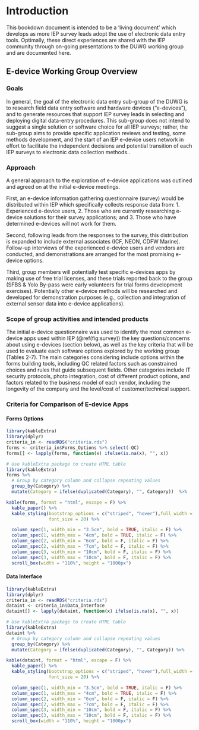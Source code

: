 # Introduction 

This bookdown document is intended to be a 'living document' which develops as more IEP survey leads adopt the use of electronic data entry tools.  Optimally, these direct experiences are shared with the IEP community through on-going presentations to the DUWG working group and are documented here. 

## E-device Working Group Overview

### Goals

In general, the goal of the electronic data entry sub-group of the DUWG is to research field data entry software and hardware devices (“e-devices”), and to generate resources that support IEP survey leads in selecting and deploying digital data-entry procedures.  This sub-group does not intend to suggest a single solution or software choice for all IEP surveys; rather, the sub-group aims to provide specific application reviews and testing, some methods development, and the start of an IEP e-device users network in effort to facilitate the independent decisions and potential transition of each IEP surveys to electronic data collection methods..

### Approach

A general approach to the exploration of e-device applications was outlined and agreed on at the initial e-device meetings.  

First, an e-device information gathering questionnaire (survey) would be distributed within IEP which specifically collects response data from: 1. Experienced e-device users, 2. Those who are currently researching e-device solutions for their survey applications; and 3. Those who have determined e-devices will not work for them. 

Second, following leads from the responses to the survey, this distribution is expanded to include external associates (ICF, NEON, CDFW Marine).  Follow-up interviews of the experienced e-device users and vendors are conducted, and demonstrations are arranged for the most promising e-device options.

Third, group members will potentially test specific e-devices apps by making use of free trial licenses, and these trials reported back to the group (SFBS & Yolo By-pass were early volunteers for trial forms development exercises).  Potentially other e-device methods will be researched and developed for demonstration purposes (e.g., collection and integration of external sensor data into e-device applications).


### Scope of group activities and intended products

The initial e-device questionnaire was used to identify the most common e-device apps used within IEP (\@ref(fig:survey)) the key questions/concerns about using e-devices (section below), as well as the key criteria that will be used to evaluate each software options explored by the working group (Tables 2-7).  The main categories considering include options within the forms building tools, including QC related factors such as constrained choices and rules that guide subsequent fields.  Other categories include IT security protocols, photo integration, cost of different product options, and factors related to the business model of each vendor, including the longevity of the company and the level/cost of customer/technical support.  

### Criteria for Comparison of E-device Apps 

#### Forms Options

```r
library(kableExtra)
library(dplyr)
criteria_in <- readRDS("criteria.rds") 
forms <- criteria_in$Forms_Options %>% select(-QC)
forms[] <- lapply(forms, function(x) ifelse(is.na(x), "", x))

# Use kableExtra package to create HTML table
library(kableExtra)
forms %>%
  # Group by category column and collapse repeating values
  group_by(Category) %>%
  mutate(Category = ifelse(duplicated(Category), "", Category))  %>%

kable(forms, format = "html", escape = F) %>%
  kable_paper() %>% 
  kable_styling(bootstrap_options = c("striped", "hover"),full_width = FALSE, fixed_thead = TRUE,
                font_size = 20) %>%

  column_spec(1, width_min = "3.5cm", bold = TRUE, italic = F) %>%
  column_spec(1, width_max = "4cm", bold = TRUE, italic = F) %>%
  column_spec(2, width_min = "6cm", bold = F, italic = F) %>%
  column_spec(2, width_max = "7cm", bold = F, italic = F) %>%
  column_spec(3, width_min = "10cm", bold = F, italic = F) %>%
  column_spec(3, width_max = "10cm", bold = F, italic = F) %>%
  scroll_box(width = "110%", height = "1000px")

```





#### Data Interface

```r
library(kableExtra)
library(dplyr)
criteria_in <- readRDS("criteria.rds") 
dataint <- criteria_in$Data_Interface
dataint[] <- lapply(dataint, function(x) ifelse(is.na(x), "", x))

# Use kableExtra package to create HTML table
library(kableExtra)
dataint %>%
  # Group by category column and collapse repeating values
  group_by(Category) %>%
  mutate(Category = ifelse(duplicated(Category), "", Category)) %>%

kable(dataint, format = "html", escape = F) %>%
  kable_paper() %>% 
  kable_styling(bootstrap_options = c("striped", "hover"),full_width = FALSE, fixed_thead = TRUE,
                font_size = 20) %>%

  column_spec(1, width_min = "3.5cm", bold = TRUE, italic = F) %>%
  column_spec(1, width_max = "4cm", bold = TRUE, italic = F) %>%
  column_spec(2, width_min = "6cm", bold = F, italic = F) %>%
  column_spec(2, width_max = "7cm", bold = F, italic = F) %>%
  column_spec(3, width_min = "10cm", bold = F, italic = F) %>%
  column_spec(3, width_max = "10cm", bold = F, italic = F) %>%
  scroll_box(width = "110%", height = "1000px")


```















